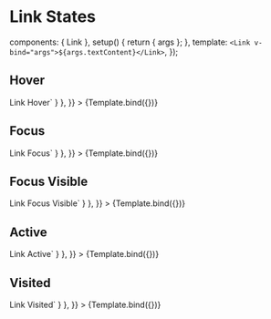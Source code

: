
<Meta id="vue-link-states" title="Vue.js Component/Link/States" component={Link} argTypes={argTypes} />

# Link States

  components: { Link },
  setup() {
    return { args };
  },
  template: `<Link v-bind="args">${args.textContent}</Link>`,
});

## Hover

<Canvas>
  <Story
    name="Hover"
    args={{ ...componentArgs, textContent: "Link Hover" }}
    parameters={{
      pseudo: { hover: true },
      docs: { source: { code: `<Link>Link Hover</Link>` } },
    }}
  >
    {Template.bind({})}
  </Story>
</Canvas>

## Focus

<Canvas>
  <Story
    name="Focus"
    args={{ ...componentArgs, textContent: "Link Focus" }}
    parameters={{
      pseudo: { focus: true },
      docs: { source: { code: `<Link>Link Focus</Link>` } },
    }}
  >
    {Template.bind({})}
  </Story>
</Canvas>

## Focus Visible

<Canvas>
  <Story
    name="Focus Visible"
    args={{ ...componentArgs, textContent: "Link Focus Visible" }}
    parameters={{
      pseudo: { focusVisible: true },
      docs: { source: { code: `<Link>Link Focus Visible</Link>` } },
    }}
  >
    {Template.bind({})}
  </Story>
</Canvas>

## Active

<Canvas>
  <Story
    name="Active"
    args={{ ...componentArgs, textContent: "Link Active" }}
    parameters={{
      pseudo: { active: true },
      docs: { source: { code: `<Link>Link Active</Link>` } },
    }}
  >
    {Template.bind({})}
  </Story>
</Canvas>

## Visited

<Canvas>
  <Story
    name="Visited"
    args={{ ...componentArgs, textContent: "Link Visited" }}
    parameters={{
      pseudo: { visited: true },
      docs: { source: { code: `<Link>Link Visited</Link>` } },
    }}
  >
    {Template.bind({})}
  </Story>
</Canvas>
